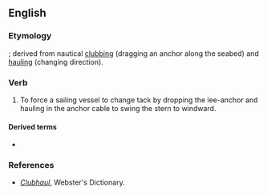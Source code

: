 {{also|club haul}}

==English==

===Etymology===
{{compound|en|club|haul}}; derived from nautical [[clubbing]] (dragging an anchor along the seabed) and [[hauling]] (changing direction).

===Verb===
{{en-verb}}

# {{lb|en|transitive|nautical}} To force a sailing vessel to change tack by dropping the lee-anchor and hauling in the anchor cable to swing the stern to windward.

====Derived terms====
* {{l|en|clubhauling}}

===References===
* ''[http://www.webster-dictionary.net/definition/Clubhaul Clubhaul]'', Webster's Dictionary.